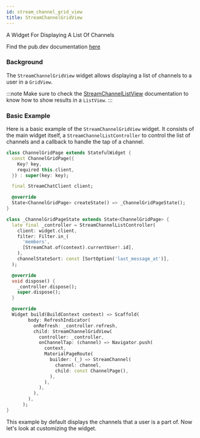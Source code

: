 ```yaml
---
id: stream_channel_grid_view
title: StreamChannelGridView
---
```


A Widget For Displaying A List Of Channels

Find the pub.dev documentation [here](https://pub.dev/documentation/stream_chat_flutter/latest/stream_chat_flutter/StreamChannelGridView-class.html)

### Background

The `StreamChannelGridView` widget allows displaying a list of channels to a user in a `GridView`.

:::note
Make sure to check the [StreamChannelListView](./stream_channel_list_view.mdx) documentation to know how to show results in a `ListView`.
:::

### Basic Example

Here is a basic example of the `StreamChannelGridView` widget. It consists of the main widget itself, a `StreamChannelListController` to control the list of channels and a callback to handle the tap of a channel.

```dart
class ChannelGridPage extends StatefulWidget {
  const ChannelGridPage({
    Key? key,
    required this.client,
  }) : super(key: key);

  final StreamChatClient client;

  @override
  State<ChannelGridPage> createState() => _ChannelGridPageState();
}

class _ChannelGridPageState extends State<ChannelGridPage> {
  late final _controller = StreamChannelListController(
    client: widget.client,
    filter: Filter.in_(
      'members',
      [StreamChat.of(context).currentUser!.id],
    ),
    channelStateSort: const [SortOption('last_message_at')],
  );

  @override
  void dispose() {
    _controller.dispose();
    super.dispose();
  }

  @override
  Widget build(BuildContext context) => Scaffold(
        body: RefreshIndicator(
          onRefresh: _controller.refresh,
          child: StreamChannelGridView(
            controller: _controller,
            onChannelTap: (channel) => Navigator.push(
              context,
              MaterialPageRoute(
                builder: (_) => StreamChannel(
                  channel: channel,
                  child: const ChannelPage(),
                ),
              ),
            ),
          ),
        ),
      );
}
```

This example by default displays the channels that a user is a part of. Now let's look at customizing
the widget.
